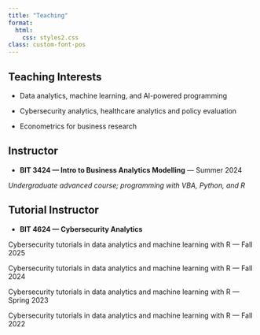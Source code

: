 ```yaml
---
title: "Teaching"
format:
  html:
    css: styles2.css
class: custom-font-pos
---
```


## Teaching Interests

-   Data analytics, machine learning, and AI-powered programming

-   Cybersecurity analytics, healthcare analytics and policy evaluation

-   Econometrics for business research

## Instructor

-   **BIT 3424 — Intro to Business Analytics Modelling** — Summer 2024

*Undergraduate advanced course; programming with VBA, Python, and R*

## Tutorial Instructor

-   **BIT 4624 — Cybersecurity Analytics**

Cybersecurity tutorials in data analytics and machine learning with R — Fall 2025

Cybersecurity tutorials in data analytics and machine learning with R — Fall 2024

Cybersecurity tutorials in data analytics and machine learning with R — Spring 2023

Cybersecurity tutorials in data analytics and machine learning with R — Fall 2022
